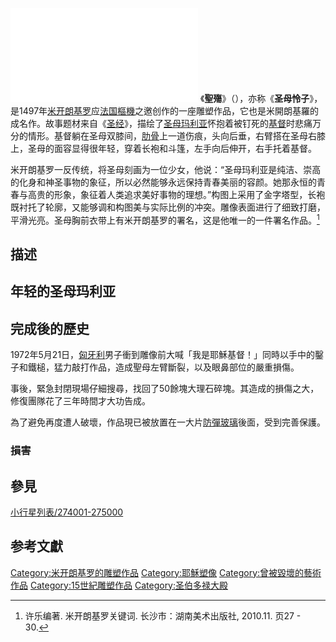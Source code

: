 {{Infobox artwork
| image_file=Michelangelo's Pieta 5450 cropncleaned edit.jpg
| image_size=275px
| title=《聖殤》<br />''Pietà''
| artist=米开朗基罗
| year=1498年－1499年
| type=大理石
| height=174
| width=195
| height_inch=68.5
| width_inch = 76.8
| museum=[[梵蒂冈|梵蒂冈]][[圣伯多祿大殿|圣伯多祿大殿]]
}}
[[File:Scan_the_World_-_Pietà_(Michelangelo).stl|alt=]]
{{external media | width = 210px | align = right | headerimage = [[File:Michelangelo's_Pieta_5450.jpg|210px]] | video1 = [http://smarthistory.khanacademy.org/michelangelo-pieta.html Michelangelo's Pietà], Smarthistory<ref name="smarth">{{cite web | title =Michelangelo's Pietà | work = | publisher =Smarthistory at Khan Academy | date = | url =http://smarthistory.khanacademy.org/michelangelo-pieta.html | accessdate =March 18, 2013 | archive-date =2014-10-11 | archive-url =https://web.archive.org/web/20141011220816/http://smarthistory.khanacademy.org/michelangelo-pieta.html | dead-url =no }}</ref> }}
《'''聖殤'''》（{{lang-it|''Pietà''}}），亦称《'''圣母怜子'''》，是1497年[[米开朗基罗|米开朗基罗]]应[[法国|法国]][[樞機|樞機]]之邀创作的一座雕塑作品，它也是米開朗基羅的成名作。故事题材来自《[[圣经|圣经]]》，描绘了[[圣母玛利亚|圣母玛利亚]]怀抱着被钉死的[[基督|基督]]时悲痛万分的情形。基督躺在圣母双膝间，[[肋骨|肋骨]]上一道伤痕，头向后垂，右臂搭在圣母右膝上，圣母的面容显得很年轻，穿着长袍和斗篷，左手向后伸开，右手托着基督。

米开朗基罗一反传统，将圣母刻画为一位少女，他说：“圣母玛利亚是纯洁、崇高的化身和神圣事物的象征，所以必然能够永远保持青春美丽的容颜。她那永恒的青春与高贵的形象，象征着人类追求美好事物的理想。”构图上采用了金字塔型，长袍既衬托了轮廓，又能够调和构图美与实际比例的冲突。雕像表面进行了细致打磨，平滑光亮。圣母胸前衣带上有米开朗基罗的署名，这是他唯一的一件署名作品。<ref>许乐编著. 米开朗基罗关键词. 长沙市：湖南美术出版社, 2010.11. 页27 - 30.</ref>

== 描述 ==

== 年轻的圣母玛利亚 ==

== 完成後的歷史 ==
1972年5月21日，[[匈牙利|匈牙利]]男子{{link-hu|托特·拉斯洛 (地質學家)|Tóth László (geológus)|托特·拉斯洛}}衝到雕像前大喊「我是耶穌基督！」同時以手中的鑿子和鐵槌，猛力敲打作品，造成聖母左臂斷裂，以及眼鼻部位的嚴重損傷。

事後，緊急封閉現場仔細搜尋，找回了50餘塊大理石碎塊。其造成的損傷之大，修復團隊花了三年時間才大功告成。

為了避免再度遭人破壞，作品現已被放置在一大片[[防彈玻璃|防彈玻璃]]後面，受到完善保護。

=== 損害 ===

==參見==
{{link-en|聖殤|Pietà}}

[[小行星列表/274001-275000|小行星列表/274001-275000]]

{{link-en|米開朗基羅的聖母憐子圖的複製品|Replicas of Michelangelo's Pietà}}

{{link-en|米開朗基羅作品列表|List of works by Michelangelo}}

==参考文獻==
{{reflist}}
{{罗马地标}}
{{commons category|Pietà in Saint Peter's Basilica|Pietà}}
{{權威控制}}

[[Category:米开朗基罗的雕塑作品|Category:米开朗基罗的雕塑作品]]
[[Category:耶穌塑像|Category:耶穌塑像]]
[[Category:曾被毀壞的藝術作品|Category:曾被毀壞的藝術作品]]
[[Category:15世紀雕塑作品|Category:15世紀雕塑作品]]
[[Category:圣伯多禄大殿|Category:圣伯多禄大殿]]